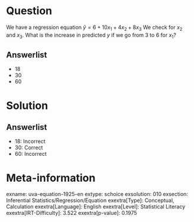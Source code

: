 Question
========

We have a regression equation $\hat{y} = 6 + 10x_{1} +
4x_{2} + 8x_{3}$ We check for *x*~2~ and *x*~3~. What is the increase in predicted *y* if we go from 3 to 6 for *x*~1~?

Answerlist
----------

* 18
* 30
* 60

Solution
========

Answerlist
----------

* 18: Incorrect
* 30: Correct
* 60: Incorrect

Meta-information
================
exname: uva-equation-1925-en
extype: schoice
exsolution: 010
exsection: Inferential Statistics/Regression/Equation
exextra[Type]: Conceptual, Calculation
exextra[Language]: English
exextra[Level]: Statistical Literacy
exextra[IRT-Difficulty]: 3.522
exextra[p-value]: 0.1975
